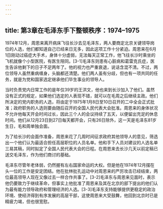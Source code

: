 ```yaml
---
---
---
```

title: 第3章在毛泽东手下整顿秩序：1974–1975
---







1974年12月，周恩来离开病床飞往长沙去见毛泽东，两人要商定北京关键领导岗位的人选，他们都知道自己已经来日无多，因此这项工作十分紧迫。周恩来在6月1日刚动过癌症大手术，身体十分虚弱，无法每天正常工作，他飞往长沙时乘坐的飞机就像个小型医院，有医生陪同。[3-1]毛泽东则患有心脏病和葛雷克氏症，医生告诉他剩下的日子不足两年了。他的视力也严重衰退，说话含混不清。不过，两位领导人虽然重病缠身，头脑都还清楚。他们两人虽有分歧，但也有一项共同的任务，就是为党和国家选定继承他们毕生事业的领导人。

当时负责党内日常工作的是年仅39岁的王洪文，他也来到长沙加入了他们。虽然没有正式的规定，如果他们选定的人表现不错，就可以在毛周之后继续主政。他们所决定的党内职务的人选，将由定于1975年1月8日至10日召开的二中全会正式批准；政府职务的人选则要由随后召开的全国人民代表大会批准。周恩来的身体状况不允许他每天开会时间过长，因此三个人的会议持续了五天，以便留出充足的休息时间。他们从12月23日到27日每天都开会，只有26日除外，这一天是毛泽东81岁生日，毛和周单独会面。

为了给长沙的会面作准备，周恩来花了几周时间征求政府其他领导人的意见，筛选出一个他们认为最适合担任高层职位的人员名单。他和手下人员对建议的人选名单三易其稿，同时拟定了全国人民代表大会的日程。在周恩来去长沙几天以前定稿已送交毛泽东，作为他们商讨的基础。

毛泽东尽管年老体弱，仍然握有左右国家命运的大权。但是他在1974年12月摆在头一位的工作是安定团结。他在批林批孔运动中对周恩来的严厉攻击已经结束，两位最高领导人现在又像过去一样合作共事了。[3-2]毛泽东与周恩来见面时，表示他仍要致力于继续革命，但事实上他批准了周恩来及其在北京的部下提出的他们认为最有能力领导政府和管理经济的人选。[3-3]毛泽东支持能够提供更稳定的政治环境、使经济得到有序发展的高层干部，这使周恩来大受鼓舞，他回到北京时已是精疲力竭，但也很宽慰。